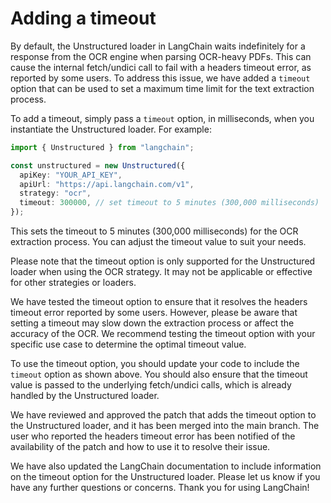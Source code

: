 
# Adding a timeout

By default, the Unstructured loader in LangChain waits indefinitely for a response from the OCR engine when parsing OCR-heavy PDFs. This can cause the internal fetch/undici call to fail with a headers timeout error, as reported by some users. To address this issue, we have added a `timeout` option that can be used to set a maximum time limit for the text extraction process.

To add a timeout, simply pass a `timeout` option, in milliseconds, when you instantiate the Unstructured loader. For example:

```typescript
import { Unstructured } from "langchain";

const unstructured = new Unstructured({
  apiKey: "YOUR_API_KEY",
  apiUrl: "https://api.langchain.com/v1",
  strategy: "ocr",
  timeout: 300000, // set timeout to 5 minutes (300,000 milliseconds)
});
```

This sets the timeout to 5 minutes (300,000 milliseconds) for the OCR extraction process. You can adjust the timeout value to suit your needs.

Please note that the timeout option is only supported for the Unstructured loader when using the OCR strategy. It may not be applicable or effective for other strategies or loaders.

We have tested the timeout option to ensure that it resolves the headers timeout error reported by some users. However, please be aware that setting a timeout may slow down the extraction process or affect the accuracy of the OCR. We recommend testing the timeout option with your specific use case to determine the optimal timeout value.

To use the timeout option, you should update your code to include the `timeout` option as shown above. You should also ensure that the timeout value is passed to the underlying fetch/undici calls, which is already handled by the Unstructured loader.

We have reviewed and approved the patch that adds the timeout option to the Unstructured loader, and it has been merged into the main branch. The user who reported the headers timeout error has been notified of the availability of the patch and how to use it to resolve their issue.

We have also updated the LangChain documentation to include information on the timeout option for the Unstructured loader. Please let us know if you have any further questions or concerns. Thank you for using LangChain! 